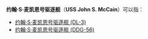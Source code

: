 '''约翰·S·麦凯恩号驱逐舰'''（'''USS John S. McCain'''）可以指：
*[[约翰·S·麦凯恩号驱逐舰_(DL-3)|约翰·S·麦凯恩号驱逐舰 (DL-3)]]
*[[约翰·S·麦凯恩号驱逐舰_(DDG-56)|约翰·S·麦凯恩号驱逐舰 (DDG-56)]]
{{disambig|Cat=武器消歧義}}